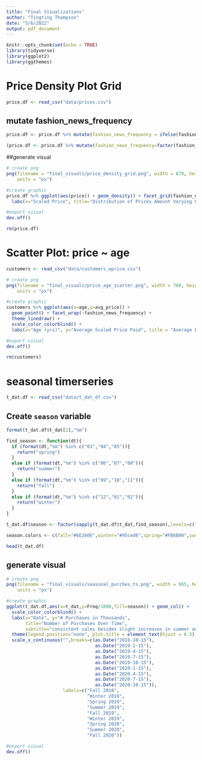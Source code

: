 ```yaml
---
title: "Final Visualizations"
author: "Tingting Thompson"
date: "5/6/2022"
output: pdf_document
---
```


```r
knitr::opts_chunk$set(echo = TRUE)
library(tidyverse)
library(ggplot2)
library(ggthemes)
```

# Price Density Plot Grid

```r
price.df <- read_csv("data/prices.csv")
```

## mutate fashion_news_frequency
```r
price.df <- price.df %>% mutate(fashion_news_frequency = ifelse(fashion_news_frequency=="NONE","None",fashion_news_frequency))
```

```r
(price.df <- price.df %>% mutate(fashion_news_frequency=factor(fashion_news_frequency,ordered = T, levels=c("Monthly","Regularly","None"))))
```

##generate visual
```r

# create png
png(filename = "final_visuals/price_density_grid.png", width = 879, height = 564,
    units = "px")

#create graphic
price.df %>% ggplot(aes(price)) + geom_density() + facet_grid(fashion_news_frequency~club_member_status) +
  labs(x="Scaled Price", title="Distribution of Prices Amount Varying Club Statuses and News Subscriptions",subtitle="active members tend to have greater spending at lower price ends")

#export visual
dev.off()
```

```r
rm(price.df)
```


# Scatter Plot: price ~ age

```r

customers <- read_csv("data/customers_wprice.csv")
```


```r
# create png
png(filename = "final_visuals/price_age_scatter.png", width = 700, height = 700,
    units = "px")

#create graphic
customers %>% ggplot(aes(x=age,y=avg_price)) + 
  geom_point() + facet_wrap(~fashion_news_frequency) +
  theme_linedraw() +
  scale_color_colorblind() + 
  labs(x="Age (yrs)", y="Average Scaled Price Paid", title = "Average Price Paid vs. Age: Across New Subscription Frequencies", subtitle="no discernable association between age and price paid")

#export visual
dev.off()
```

```r
rm(customers)
```


# seasonal timerseries

```r
t_dat.df <- read_csv("data/t_dat_df.csv")
```


## Create `season` variable
```r
format(t_dat.df$t_dat[1],"%m")

find_season <- function(dt){
  if (format(dt,"%m") %in% c("03","04","05")){
    return("spring")
  }
  else if (format(dt,"%m") %in% c("06","07","08")){
    return("summer")
  }
  else if (format(dt,"%m") %in% c("09","10","11")){
    return("fall")
  }
  else if (format(dt,"%m") %in% c("12","01","02")){
    return("winter")
  }
}

t_dat.df$season <- factor(sapply(t_dat.df$t_dat,find_season),levels=c("fall","winter","spring","summer"),ordered=TRUE)

season.colors <- c(fall="#6E260E",winter="#95ced6",spring="#FB6B90",summer="#F08000")

head(t_dat.df)
```

## generate visual
```r
# create png
png(filename = "final_visuals/seasonal_purches_ts.png", width = 865, height = 456,
    units = "px")

#create graphic
ggplot(t_dat.df,aes(x=t_dat,y=Freq/1000,fill=season)) + geom_col() +
  scale_color_colorblind() + 
  labs(x="Date", y="# Purchases in Thousands",
       title="Number of Purchases Over Time",
       subtitle="consistent sales besides slight increases in summer and fall, likely back-to-school shopping and gifts purchases for winter holidays (Black Friday)") + 
  theme(legend.position="none", plot.title = element_text(hjust = 0.5),plot.subtitle = element_text(hjust = 0.5)) +
  scale_x_continuous("",breaks=c(as.Date("2018-10-15"),
                                 as.Date("2019-1-15"),
                                 as.Date("2019-4-15"),
                                 as.Date("2019-7-15"),
                                 as.Date("2019-10-15"),
                                 as.Date("2020-1-15"),
                                 as.Date("2020-4-15"),
                                 as.Date("2020-7-15"),
                                 as.Date("2020-10-15")),
                     labels=c("Fall 2018",
                              "Winter 2018",
                              "Spring 2019",
                              "Summer 2019",
                              "Fall 2019",
                              "Winter 2019",
                              "Spring 2020",
                              "Summer 2020",
                              "Fall 2020"))

#export visual
dev.off()

```



